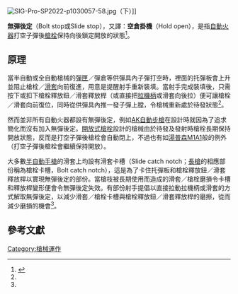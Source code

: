 {{NoteTA
|G1=Military
|G2=Firearms
|G3=Unit
}}
[[File:SIG-Pro-SP2022-p1030057-58.jpg|thumb]]（下）]]

'''無<nowiki/>彈後定'''（Bolt stop或Slide stop），又譯：'''空倉<nowiki/>掛機'''（Hold open），是指[[自動火器|自動火器]]打空子彈後[[槍栓|槍栓]]保持向後鎖定開放的狀態<ref name="ref1">{{Cite web |url=https://www.outdoorlife.com/5-things-to-know-about-slide-stops-pistols-most-misunderstood-control/ |title=5 Things to Know About Slide Stops—A Pistol's Most Misunderstood Control |access-date=2021-02-28 |archive-date=2021-01-26 |archive-url=https://web.archive.org/web/20210126070940/https://www.outdoorlife.com/5-things-to-know-about-slide-stops-pistols-most-misunderstood-control/ |dead-url=no }}</ref>。

==原理==
當半自動或全自動槍械的[[彈匣|彈匣]]／彈倉等供彈具內子彈打空時，裡面的托彈板會上升並阻止槍栓／[[滑套|滑套]]向前復進，用意是提醒射手重新裝填。當射手完成裝填後，只需按下或扣下槍栓釋放鈕／滑套釋放桿（或直接把[[拉機柄|拉機柄]]或滑套向後拉）便可讓槍栓／滑套向前復位，同時從供彈具內推一發子彈上膛，令槍械重新處於待發狀態<ref name="ref1"/>。

然而並非所有自動火器都設有無彈後定，例如[[卡拉什尼科夫自動步槍|AK自動步槍]]在設計時就因為了追求簡化而沒有加入無彈後定。[[開放式槍栓|開放式槍栓]]設計的槍械由於待發及發射時槍栓長期保持開放狀態，反而是打空子彈後槍栓會自動閉上，不過也有如[[湯普森衝鋒槍|湯普森M1A1]]般的例外（打空子彈後槍栓會繼續保持開放）。

大多數[[半自動手槍|半自動手槍]]的滑套上均設有滑套卡槽（Slide catch notch；[[長管槍械|長槍]]的相應部份稱為槍栓卡槽，Bolt catch notch），這是為了卡住托彈板和槍栓釋放鈕／滑套釋放桿以實現無彈後定的部份。當槍枝被長期使用而造成的滑套／槍栓磨損令卡槽和釋放桿變形便會令無彈後定失效。有部份射手提倡以直接拉動拉機柄或滑套的方式解取無彈後定，以減少滑套／槍栓卡槽與槍栓釋放鈕／滑套釋放桿的磨擦，從而減少磨損的機會<ref name="ref1"/>。

==參考文獻==
<references/>

[[Category:槍械運作|Category:槍械運作]]